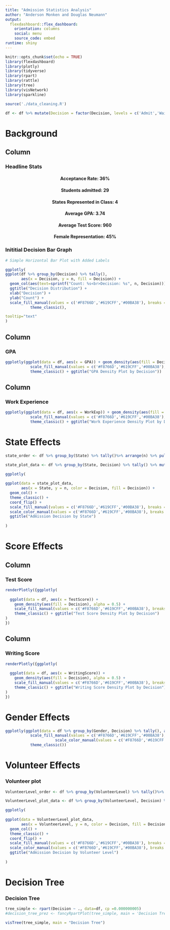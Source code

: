 ```yaml
---
title: "Admission Statistics Analysis"
author: "Anderson Monken and Douglas Neumann"
output: 
  flexdashboard::flex_dashboard:
    orientation: columns
    social: menu
    source_code: embed
runtime: shiny
---
```


```r
knitr::opts_chunk$set(echo = TRUE)
library(flexdashboard)
library(plotly)
library(tidyverse)
library(rpart)
library(rattle)
library(tree)
library(visNetwork)
library(sparkline)

source('./data_cleaning.R')

df <- df %>% mutate(Decision = factor(Decision, levels = c('Admit','Waitlist','Decline')))
```

Background
========================================================

Column
-------------------------------------

### Headline Stats

<center>
<h4> Acceptance Rate: <b>36%</b> </h4>
<h4> Students admitted: <b>29</b> </h4>
<h4> States Represented in Class: <b>4</b> </h4>
<h4> Average GPA: <b>3.74</b> </h4>
<h4> Average Test Score: <b>960</b> </h4>
<h4> Female Representation: <b>45%</b> </h4>
</center>

### Inititial Decision Bar Graph

```r
# Simple Horizontal Bar Plot with Added Labels

ggplotly(
ggplot(df %>% group_by(Decision) %>% tally(), 
       aes(x = Decision, y = n, fill = Decision)) + 
  geom_col(aes(text=sprintf("Count: %s<br>Decision: %s", n, Decision))) + 
  ggtitle("Decision Distribution") + 
  xlab("Decision") +
  ylab("Count") +
  scale_fill_manual(values = c('#F8766D','#619CFF','#00BA38'), breaks = c('Decline','Waitlist','Admit')) +
           theme_classic(),

tooltip="text"
)
```


Column
-------------------------------------

### GPA

```r
ggplotly(ggplot(data = df, aes(x = GPA)) + geom_density(aes(fill = Decision), alpha = 0.5) + 
           scale_fill_manual(values = c('#F8766D','#619CFF','#00BA38'), breaks = c('Decline','Waitlist','Admit')) +
           theme_classic() + ggtitle("GPA Density Plot by Decision"))
```

Column
-------------------------------------

### Work Experience

```r
ggplotly(ggplot(data = df, aes(x = WorkExp)) + geom_density(aes(fill = Decision), alpha = 0.5) +
           scale_fill_manual(values = c('#F8766D','#619CFF','#00BA38'), breaks = c('Decline','Waitlist','Admit')) +
           theme_classic() + ggtitle("Work Experience Density Plot by Decision"))
```


State Effects
========================================================

```r

state_order <- df %>% group_by(State) %>% tally()%>% arrange(n) %>% pull(State)

state_plot_data <- df %>% group_by(State, Decision) %>% tally() %>% mutate(Decision = factor(Decision, levels = c('Admit','Waitlist','Decline')), State = factor(State, state_order))

ggplotly(
  
ggplot(data = state_plot_data, 
       aes(x = State, y = n, color = Decision, fill = Decision)) + 
  geom_col() + 
  theme_classic() + 
  coord_flip() + 
  scale_fill_manual(values = c('#F8766D','#619CFF','#00BA38'), breaks = c('Decline','Waitlist','Admit')) +
  scale_color_manual(values = c('#F8766D','#619CFF','#00BA38'), breaks = c('Decline','Waitlist','Admit')) +
  ggtitle("Admission Decision by State")
         
)
```


Score Effects
========================================================


Column
-------------------------------------

### Test Score

```r
renderPlotly({ggplotly(
  
  ggplot(data = df, aes(x = TestScore)) + 
    geom_density(aes(fill = Decision), alpha = 0.5) + 
    scale_fill_manual(values = c('#F8766D','#619CFF','#00BA38'), breaks = c('Decline','Waitlist','Admit')) +
    theme_classic() + ggtitle("Test Score Density Plot by Decision")
)
})
```

Column
-------------------------------------

### Writing Score

```r
renderPlotly({ggplotly(
  
  ggplot(data = df, aes(x = WritingScore)) + 
    geom_density(aes(fill = Decision), alpha = 0.5) + 
    scale_fill_manual(values = c('#F8766D','#619CFF','#00BA38'), breaks = c('Decline','Waitlist','Admit')) +
    theme_classic() + ggtitle("Writing Score Density Plot by Decision")
)
})
```





Gender Effects
========================================================

```r
ggplotly(ggplot(data = df %>% group_by(Gender, Decision) %>% tally(), aes(x = Gender, y = n, color = Decision, fill = Decision)) + geom_col() +
           scale_fill_manual(values = c('#F8766D','#619CFF','#00BA38'), breaks = c('Decline','Waitlist','Admit')) +
                      scale_color_manual(values = c('#F8766D','#619CFF','#00BA38'), breaks = c('Decline','Waitlist','Admit')) +
           theme_classic())
```


Volunteer Effects
========================================================

### Volunteer plot

```r

VolunteerLevel_order <- df %>% group_by(VolunteerLevel) %>% tally()%>% arrange(n) %>% pull(VolunteerLevel)

VolunteerLevel_plot_data <- df %>% group_by(VolunteerLevel, Decision) %>% tally() %>% mutate(Decision = factor(Decision, levels = c('Admit','Waitlist','Decline')), VolunteerLevel = factor(VolunteerLevel, VolunteerLevel_order))

ggplotly(
  
ggplot(data = VolunteerLevel_plot_data, 
       aes(x = VolunteerLevel, y = n, color = Decision, fill = Decision)) + 
  geom_col() + 
  theme_classic() + 
  coord_flip() + 
  scale_fill_manual(values = c('#F8766D','#619CFF','#00BA38'), breaks = c('Decline','Waitlist','Admit')) +
  scale_color_manual(values = c('#F8766D','#619CFF','#00BA38'), breaks = c('Decline','Waitlist','Admit')) +
  ggtitle("Admission Decision by Volunteer Level")
         
)
```


Decision Tree
=========================================================


### Decision Tree

```r
tree_simple <- rpart(Decision ~ ., data=df, cp =0.000000005)
#decision_tree_prez <- fancyRpartPlot(tree_simple, main = 'Decision Tree of Admissions\n\n', sub = NA)

visTree(tree_simple, main = "Decision Tree")

```
